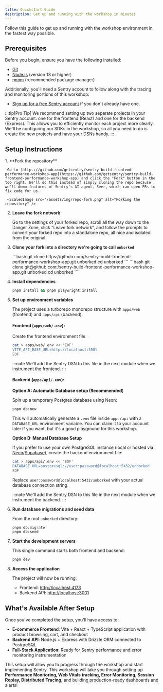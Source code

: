 ```yaml
---
title: Quickstart Guide
description: Get up and running with the workshop in minutes
---
```



Follow this guide to get up and running with the workshop environment in the fastest way possible.

## Prerequisites

Before you begin, ensure you have the following installed:

- [Git](https://git-scm.com/downloads)
- [Node.js](https://nodejs.org/) (version 18 or higher)
- [pnpm](https://pnpm.io/) (recommended package manager)

Additionally, you'll need a Sentry account to follow along with the tracing and monitoring portions of this workshop:

- [Sign up for a free Sentry account](https://sentry.io/signup/) if you don't already have one.

:::tip[Pro Tip]
We recommend setting up two separate projects in your Sentry account: one for the frontend (React) and one for the backend (Express). This allows you to efficiently monitor each project more clearly. We'll be configuring our SDKs in the workshop, so all you need to do is create the new projects and have your DSNs handy.
:::

## Setup Instructions

<Steps>
1. **Fork the repository**

     Go to [https://github.com/getsentry/sentry-build-frontend-performance-workshop-app](https://github.com/getsentry/sentry-build-frontend-performance-workshop-app) and click the "Fork" button in the top right. We'll do this instead of simply cloning the repo because we'll demo features of Sentry's AI agent, Seer, which can open PRs to fix code for us.

     <ScaledImage src="/assets/img/repo-fork.png" alt="Forking the repository" />

2.  **Leave the fork network**

    Go to the settings of your forked repo, scroll all the way down to the Danger Zone, click "Leave fork network", and follow the prompts to convert your forked repo into a standalone repo, all nice and isolated from the original.

    <ScaledImage
      src="/assets/img/leave-fork-network.png"
      alt="Leaving the fork network"
      size={75}
    />

3.  **Clone your fork into a directory we're going to call `unborked`**

    <Tabs>
    <TabItem label="HTTPS">
      ```bash
      git clone https://github.com/<your-username>/sentry-build-frontend-performance-workshop-app.git unborked
      cd unborked
      ```
    </TabItem>
    <TabItem label="SSH">
      ```bash
      git clone git@github.com:<your-username>/sentry-build-frontend-performance-workshop-app.git unborked
      cd unborked
      ```
    </TabItem>

    </Tabs>

4.  **Install dependencies**

    ```bash title="Installing dependencies"
    pnpm install && pnpm playwright:install
    ```

5.  **Set up environment variables**

    The project uses a turborepo monorepo structure with `apps/web` (frontend) and `apps/api` (backend).

    #### Frontend (`apps/web/.env`):

    Create the frontend environment file:

    ```bash title="Creating the frontend environment file"
    cat > apps/web/.env << 'EOF'
    VITE_API_BASE_URL=http://localhost:3001
    EOF
    ```

    :::note
    We'll add the Sentry DSN to this file in the next module when we instrument the frontend.
    :::

    #### Backend (`apps/api/.env`):

    **Option A: Automatic Database setup (Recommended)**

    Spin up a temporary Postgres database using Neon:

    ```bash title="Creating a temporary Postgres database using Neon"
    pnpm db:new
    ```

    This will automatically generate a `.env` file inside `apps/api` with a `DATABASE_URL` environment variable. You can claim it to your account later if you want, but it's a good playground for this workshop.

    **Option B: Manual Database Setup**

    If you prefer to use your own PostgreSQL instance (local or hosted via [Neon](https://neon.tech)/[Supabase](https://supabase.com)), create the backend environment file:

    ```bash title="Creating the backend environment file"
    cat > apps/api/.env << 'EOF'
    DATABASE_URL=postgresql://user:password@localhost:5432/unborked
    EOF
    ```

    Replace `user:password@localhost:5432/unborked` with your actual database connection string.

    :::note
    We'll add the Sentry DSN to this file in the next module when we instrument the backend.
    :::

6.  **Run database migrations and seed data**

    From the root `unborked` directory:

    ```bash title="Running database migrations and seed data"
    pnpm db:migrate
    pnpm db:seed
    ```

7.  **Start the development servers**

    This single command starts both frontend and backend:

    ```bash title="Starting the development servers"
    pnpm dev
    ```

8.  **Access the application**

    The project will now be running:
    - Frontend: [http://localhost:4173](http://localhost:4173)
    - Backend API: [http://localhost:3001](http://localhost:3001)

</Steps>

## What's Available After Setup

<ScaledImage src="/assets/img/initial-app.png" alt="Unborked app" />

Once you've completed the setup, you'll have access to:

- **E-commerce Frontend**: Vite + React + TypeScript application with product browsing, cart, and checkout
- **Backend API**: Node.js + Express with Drizzle ORM connected to PostgreSQL
- **Full-Stack Application**: Ready for Sentry performance and error monitoring instrumentation

This setup will allow you to progress through the workshop and start implementing Sentry. This workshop will take you through setting up **Performance Monitoring, Web Vitals tracking, Error Monitoring, Session Replay, Distributed Tracing**, and building production-ready dashboards and alerts!
